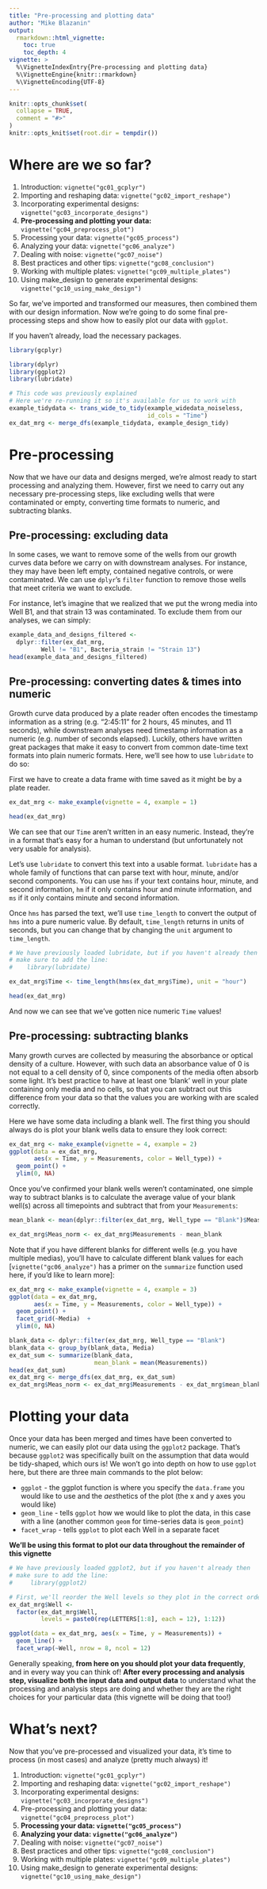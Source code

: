 ```yaml
---
title: "Pre-processing and plotting data"
author: "Mike Blazanin"
output: 
  rmarkdown::html_vignette:
    toc: true
    toc_depth: 4
vignette: >
  %\VignetteIndexEntry{Pre-processing and plotting data}
  %\VignetteEngine{knitr::rmarkdown}
  %\VignetteEncoding{UTF-8}
---
```


```r
knitr::opts_chunk$set(
  collapse = TRUE,
  comment = "#>"
)
knitr::opts_knit$set(root.dir = tempdir())
```

# Where are we so far?

1. Introduction: `vignette("gc01_gcplyr")`
2. Importing and reshaping data: `vignette("gc02_import_reshape")`
3. Incorporating experimental designs: `vignette("gc03_incorporate_designs")`
4. **Pre-processing and plotting your data:** `vignette("gc04_preprocess_plot")`
5. Processing your data: `vignette("gc05_process")`
6. Analyzing your data: `vignette("gc06_analyze")`
7. Dealing with noise: `vignette("gc07_noise")`
8. Best practices and other tips: `vignette("gc08_conclusion")`
9. Working with multiple plates: `vignette("gc09_multiple_plates")`
10. Using make_design to generate experimental designs: `vignette("gc10_using_make_design")`

So far, we've imported and transformed our measures, then combined them with our design information. Now we're going to do some final pre-processing steps and show how to easily plot our data with `ggplot`.

If you haven't already, load the necessary packages.

```r
library(gcplyr)

library(dplyr)
library(ggplot2)
library(lubridate)
```

```r
# This code was previously explained
# Here we're re-running it so it's available for us to work with
example_tidydata <- trans_wide_to_tidy(example_widedata_noiseless,
                                       id_cols = "Time")
ex_dat_mrg <- merge_dfs(example_tidydata, example_design_tidy)
```


# Pre-processing
Now that we have our data and designs merged, we're almost ready to start processing and analyzing them. However, first we need to carry out any necessary pre-processing steps, like excluding wells that were contaminated or empty, converting time formats to numeric, and subtracting blanks.

## Pre-processing: excluding data
In some cases, we want to remove some of the wells from our growth curves data before we carry on with downstream analyses. For instance, they may have been left empty, contained negative controls, or were contaminated. We can use `dplyr`'s `filter` function to remove those wells that meet criteria we want to exclude.

For instance, let's imagine that we realized that we put the wrong media into Well B1, and that strain 13 was contaminated. To exclude them from our analyses, we can simply: 

```r
example_data_and_designs_filtered <- 
  dplyr::filter(ex_dat_mrg, 
         Well != "B1", Bacteria_strain != "Strain 13")
head(example_data_and_designs_filtered)
```

## Pre-processing: converting dates & times into numeric
Growth curve data produced by a plate reader often encodes the timestamp information as a string (e.g. "2:45:11" for 2 hours, 45 minutes, and 11 seconds), while downstream analyses need timestamp information as a numeric (e.g. number of seconds elapsed). Luckily, others have written great packages that make it easy to convert from common date-time text formats into plain numeric formats. Here, we'll see how to use `lubridate` to do so:

First we have to create a data frame with time saved as it might be by a plate reader.

```r
ex_dat_mrg <- make_example(vignette = 4, example = 1)

head(ex_dat_mrg)
```

We can see that our `Time` aren't written in an easy numeric. Instead, they're in a format that's easy for a human to understand (but unfortunately not very usable for analysis).

Let's use `lubridate` to convert this text into a usable format. `lubridate` has a whole family of functions that can parse text with hour, minute, and/or second components. You can use `hms` if your text contains hour, minute, and second information, `hm` if it only contains hour and minute information, and `ms` if it only contains minute and second information. 

Once `hms` has parsed the text, we'll use `time_length` to convert the output of `hms` into a pure numeric value. By default, `time_length` returns in units of seconds, but you can change that by changing the `unit` argument to `time_length`.

```r
# We have previously loaded lubridate, but if you haven't already then
# make sure to add the line:
#    library(lubridate)

ex_dat_mrg$Time <- time_length(hms(ex_dat_mrg$Time), unit = "hour")

head(ex_dat_mrg)
```

And now we can see that we've gotten nice numeric `Time` values!

## Pre-processing: subtracting blanks

Many growth curves are collected by measuring the absorbance or optical density of a culture. However, with such data an absorbance value of 0 is not equal to a cell density of 0, since components of the media often absorb some light. It's best practice to have at least one 'blank' well in your plate containing only media and no cells, so that you can subtract out this difference from your data so that the values you are working with are scaled correctly.

Here we have some data including a blank well. The first thing you should always do is plot your blank wells data to ensure they look correct:

```r
ex_dat_mrg <- make_example(vignette = 4, example = 2)
ggplot(data = ex_dat_mrg,
       aes(x = Time, y = Measurements, color = Well_type)) +
  geom_point() +
  ylim(0, NA)
```

Once you've confirmed your blank wells weren't contaminated, one simple way to subtract blanks is to calculate the average value of your blank well(s) across all timepoints and subtract that from your `Measurements`:

```r
mean_blank <- mean(dplyr::filter(ex_dat_mrg, Well_type == "Blank")$Measurements)

ex_dat_mrg$Meas_norm <- ex_dat_mrg$Measurements - mean_blank
```

Note that if you have different blanks for different wells (e.g. you have multiple medias), you'll have to calculate different blank values for each [`vignette("gc06_analyze")` has a primer on the `summarize` function used here, if you'd like to learn more]:

```r
ex_dat_mrg <- make_example(vignette = 4, example = 3)
ggplot(data = ex_dat_mrg,
       aes(x = Time, y = Measurements, color = Well_type)) +
  geom_point() +
  facet_grid(~Media)  +
  ylim(0, NA)

blank_data <- dplyr::filter(ex_dat_mrg, Well_type == "Blank")
blank_data <- group_by(blank_data, Media)
ex_dat_sum <- summarize(blank_data,
                        mean_blank = mean(Measurements))
head(ex_dat_sum)
ex_dat_mrg <- merge_dfs(ex_dat_mrg, ex_dat_sum)
ex_dat_mrg$Meas_norm <- ex_dat_mrg$Measurements - ex_dat_mrg$mean_blank
```

# Plotting your data

Once your data has been merged and times have been converted to numeric, we can easily plot our data using the `ggplot2` package. That's because `ggplot2` was specifically built on the assumption that data would be tidy-shaped, which ours is! We won't go into depth on how to use `ggplot` here, but there are three main commands to the plot below:

* `ggplot` - the ggplot function is where you specify the `data.frame` you would like to use and the *aes*thetics of the plot (the x and y axes you would like)
* `geom_line` - tells `ggplot` how we would like to plot the data, in this case with a line (another common `geom` for time-series data is `geom_point`)
* `facet_wrap` - tells `ggplot` to plot each Well in a separate facet

**We'll be using this format to plot our data throughout the remainder of this vignette**

```r
# We have previously loaded ggplot2, but if you haven't already then
# make sure to add the line:
#     library(ggplot2)

# First, we'll reorder the Well levels so they plot in the correct order
ex_dat_mrg$Well <- 
  factor(ex_dat_mrg$Well,
         levels = paste0(rep(LETTERS[1:8], each = 12), 1:12))

ggplot(data = ex_dat_mrg, aes(x = Time, y = Measurements)) +
  geom_line() +
  facet_wrap(~Well, nrow = 8, ncol = 12)
```

Generally speaking, **from here on you should plot your data frequently**, and in every way you can think of! **After every processing and analysis step, visualize both the input data and output data** to understand what the processing and analysis steps are doing and whether they are the right choices for your particular data (this vignette will be doing that too!)

# What's next?

Now that you've pre-processed and visualized your data, it's time to process (in most cases) and analyze (pretty much always) it! 

1. Introduction: `vignette("gc01_gcplyr")`
2. Importing and reshaping data: `vignette("gc02_import_reshape")`
3. Incorporating experimental designs: `vignette("gc03_incorporate_designs")`
4. Pre-processing and plotting your data: `vignette("gc04_preprocess_plot")`
5. **Processing your data: `vignette("gc05_process")`**
6. **Analyzing your data: `vignette("gc06_analyze")`**
7. Dealing with noise: `vignette("gc07_noise")`
8. Best practices and other tips: `vignette("gc08_conclusion")`
9. Working with multiple plates: `vignette("gc09_multiple_plates")`
10. Using make_design to generate experimental designs: `vignette("gc10_using_make_design")`
